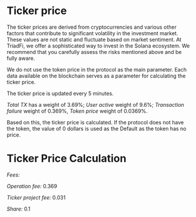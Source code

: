 

<HeroPattern />

# **Ticker price**

The ticker prices are derived from cryptocurrencies and various other factors that contribute to significant volatility in the investment market. These values are not static and fluctuate based on market sentiment. At TriadFi, we offer a sophisticated way to invest in the Solana ecosystem. We recommend that you carefully assess the risks mentioned above and be fully aware.

We do not use the token price in the protocol as the main parameter. Each data available on the blockchain serves as a parameter for calculating the ticker price.

The ticker price is updated every 5 minutes.

*Total TX* has a weight of 3.69%;
*User active* weight of 9.6%;
*Transaction failure* weight of 0.369%,
*Token price* weight of 0.0369%.

Based on this, the ticker price is calculated. If the protocol does not have the token, the value of 0 dollars is used as the Default as the token has no price.

# **Ticker Price Calculation**

*Fees:*

*Operation fee:* 0.369

*Ticker project fee:* 0.031

*Share:* 0.1